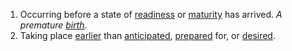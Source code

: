 #Occurring before a state of [[readiness]] or [[maturity]] has arrived. ''A premature [[birth]].''
#Taking place [[earlier]] than [[anticipated]], [[prepared]] for, or [[desired]].